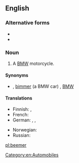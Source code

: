 {{also|beamer}}
==English==
{{wikipedia}}

===Alternative forms===
* {{l|en|Beemer}}
* {{l|en|Beamer}}

===Noun===
{{en-noun}}

# {{label|en|slang}} A [[BMW]] motorcycle.

====Synonyms====
* {{sense|BMW}} {{l|en|beamer}} , [[bimmer]] (a BMW car) , [[BMW]]

====Translations====
{{trans-top|slang term for a BMW car or motorcycle}}
* Finnish: {{t+|fi|bemari}}, {{t|fi|bemu}}
* French: {{qualifier|colloquial}} {{t+|fr|BM|f}}
* German: {{qualifier|colloquial}} {{t|de|BüMW}}, {{t+|de|Brenner}}, {{t|de|BähmWähh}}
{{trans-mid}}
* Norwegian: {{t|no|beamer|m}}
* Russian: {{t+|ru|бу́мер|m}}
{{trans-bottom}}

[[Category:en:Automobiles]]

[[pl:beemer]]